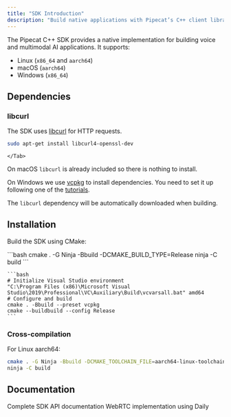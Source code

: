 ```yaml
---
title: "SDK Introduction"
description: "Build native applications with Pipecat’s C++ client library"
---
```


The Pipecat C++ SDK provides a native implementation for building voice and multimodal AI applications. It supports:

- Linux (`x86_64` and `aarch64`)
- macOS (`aarch64`)
- Windows (`x86_64`)

## Dependencies

### libcurl

The SDK uses [libcurl](https://curl.se/libcurl/) for HTTP requests.

<Tabs>
  <Tab title="Linux">

```bash
sudo apt-get install libcurl4-openssl-dev
```

    </Tab>
  <Tab title="macOS">

On macOS `libcurl` is already included so there is nothing to install.

  </Tab>
  <Tab title="Windows">

On Windows we use [vcpkg](https://vcpkg.io/en/) to install dependencies. You
need to set it up following one of the
[tutorials](https://learn.microsoft.com/en-us/vcpkg/get_started/get-started).

The `libcurl` dependency will be automatically downloaded when building.

  </Tab>
</Tabs>

## Installation

Build the SDK using CMake:

<Tabs>
  <Tab title="Linux/macOS">
    ```bash
    cmake . -G Ninja -Bbuild -DCMAKE_BUILD_TYPE=Release
    ninja -C build
    ```
  </Tab>
  <Tab title="Windows">

    ```bash
    # Initialize Visual Studio environment
    "C:\Program Files (x86)\Microsoft Visual Studio\2019\Professional\VC\Auxiliary\Build\vcvarsall.bat" amd64
    # Configure and build
    cmake . -Bbuild --preset vcpkg
    cmake --buildbuild --config Release
    ```

  </Tab>
</Tabs>

### Cross-compilation

For Linux aarch64:

```bash
cmake . -G Ninja -Bbuild -DCMAKE_TOOLCHAIN_FILE=aarch64-linux-toolchain.cmake -DCMAKE_BUILD_TYPE=Release
ninja -C build
```

## Documentation

<CardGroup cols={2}>
  <Card
    title="API Reference"
    icon="book"
    href="https://github.com/pipecat-ai/pipecat-client-cxx"
  >
    Complete SDK API documentation
  </Card>

  <Card title="Daily Transport" icon="network-wired" href="./transport">
    WebRTC implementation using Daily
  </Card>
</CardGroup>
